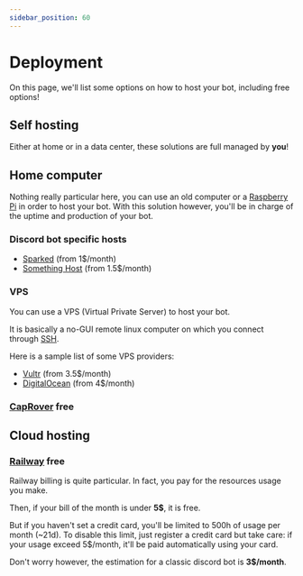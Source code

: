```yaml
---
sidebar_position: 60
---
```



# Deployment

On this page, we'll list some options on how to host your bot, including free options!

## Self hosting

Either at home or in a data center, these solutions are full managed by **you**! 

## Home computer

Nothing really particular here, you can use an old computer or a [Raspberry Pi](https://www.raspberrypi.com/) in order to host your bot. With this solution however, you'll be in charge of the uptime and production of your bot.

### Discord bot specific hosts

- [Sparked](https://sparkedhost.com/discord-bot-hosting) (from 1$/month)
- [Something Host](https://something.host/en/products/discord-bot-hosting/?utm_source=geekflare&utm_medium=bot_hosting_platforms) (from 1.5$/month)

### VPS

You can use a VPS (Virtual Private Server) to host your bot.

It is basically a no-GUI remote linux computer on which you connect through [SSH](https://wikipedia.org/wiki/Secure_Shell).

Here is a sample list of some VPS providers:
- [Vultr](https://www.vultr.com/) (from 3.5$/month)
- [DigitalOcean](https://www.digitalocean.com/pricing/droplets) (from 4$/month)

### [CapRover](https://caprover.com/) <Badge>free</Badge>

## Cloud hosting

### [Railway](https://railway.app/) <Badge>free</Badge>

Railway billing is quite particular. In fact, you pay for the resources usage you make.

Then, if your bill of the month is under **5$**, it is free.<br/>

But if you haven't set a credit card, you'll be limited to 500h of usage per month (~21d). To disable this limit, just register a credit card but take care: if your usage exceed 5$/month, it'll be paid automatically using your card.

Don't worry however, the estimation for a classic discord bot is **3$/month**.
